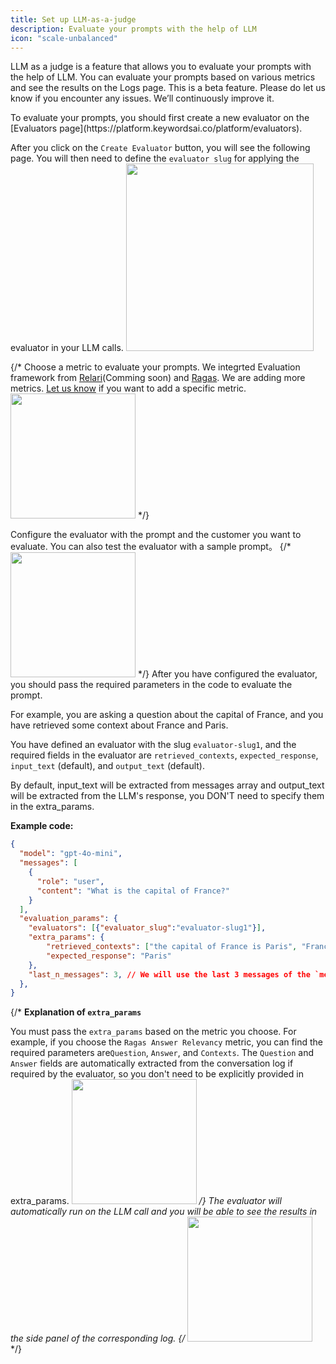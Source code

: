 ```yaml
---
title: Set up LLM-as-a-judge
description: Evaluate your prompts with the help of LLM
icon: "scale-unbalanced"
---
```

LLM as a judge is a feature that allows you to evaluate your prompts with the help of LLM. You can evaluate your prompts based on various metrics and see the results on the Logs page.
<Note>This is a beta feature. Please do let us know if you encounter any issues. We’ll continuously improve it.</Note>

<Steps>
<Step title="Create an evaluator">
To evaluate your prompts, you should first create a new evaluator on the [Evaluators page](https://platform.keywordsai.co/platform/evaluators).

After you click on the `Create Evaluator` button, you will see the following page. You will then need to define the `evaluator slug` for applying the evaluator in your LLM calls.
<img height="300" noZoom src="https://keywordsai-static.s3.us-east-1.amazonaws.com/docs/eval-slug.png" />
</Step>

{/* <Step title="Choose a metric">
Choose a metric to evaluate your prompts. We integrted Evaluation framework from [Relari](https://docs.relari.ai/metrics/intro)(Comming soon) and [Ragas](https://docs.ragas.io/en/stable/concepts/metrics/index.html).
<Note>We are adding more metrics. [Let us know](https://discord.com/invite/KEanfAafQQ) if you want to add a specific metric.</Note>
<img height="200" noZoom src="https://keywordsai-static.s3.amazonaws.com/docs/evals-metric.png" />
</Step> */}

<Step title="Configure the evaluator">
Configure the evaluator with the prompt and the customer you want to evaluate. You can also test the evaluator with a sample prompt。
{/* <img height="200" noZoom src="https://keywordsai-static.s3.amazonaws.com/docs/eval-config.png" /> */}
</Step>

<Step title="Pass required params in code">
After you have configured the evaluator, you should pass the required parameters in the code to evaluate the prompt.

For example, you are asking a question about the capital of France, and you have retrieved some context about France and Paris.

You have defined an evaluator with the slug `evaluator-slug1`, and the required fields in the evaluator are `retrieved_contexts`, `expected_response`, `input_text` (default), and `output_text` (default).

By default, input_text will be extracted from messages array and output_text will be extracted from the LLM's response, you DON'T need to specify them in the extra_params.

**Example code:**
```json
{
  "model": "gpt-4o-mini",
  "messages": [
    {
      "role": "user",
      "content": "What is the capital of France?"
    }
  ],
  "evaluation_params": { 
    "evaluators": [{"evaluator_slug":"evaluator-slug1"}],
    "extra_params": {
        "retrieved_contexts": ["the capital of France is Paris", "France is a country in Europe"],
        "expected_response": "Paris"
    },
    "last_n_messages": 3, // We will use the last 3 messages of the `messages` array as the input.
  },
}
```

{/* **Explanation of `extra_params`**

You must pass the `extra_params` based on the metric you choose. For example, if you choose the `Ragas Answer Relevancy` metric, you can find the required parameters are`Question`, `Answer`, and `Contexts`.
<Warning>The `Question` and `Answer` fields are automatically extracted from the conversation log if required by the evaluator, so you don't need to be explicitly provided in extra_params. </Warning>
<img height="200" noZoom src="https://keywordsai-static.s3.amazonaws.com/docs/eval-params.png" /> */}
</Step>
<Step title="See the result">
The evaluator will automatically run on the LLM call and you will be able to see the results in the side panel of the corresponding log.
{/* <img height="200" noZoom src="https://keywordsai-static.s3.amazonaws.com/docs/eval-results.png" /> */}
</Step>
</Steps>


